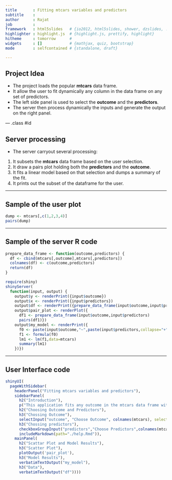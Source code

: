 ```yaml
---
title       : Fitting mtcars variables and predictors
subtitle    : 
author      : Rajat
job         : 
framework   : html5slides   # {io2012, html5slides, shower, dzslides, ...}
highlighter : highlight.js  # {highlight.js, prettify, highlight}
hitheme     : tomorrow      # 
widgets     : []            # {mathjax, quiz, bootstrap}
mode        : selfcontained # {standalone, draft}

---
```


## Project Idea

* The project loads the popular **mtcars** data frame.
* It allow the user to fit dynamically any column in the data frame on any set of predictors.
* The left side panel is used to select the **outcome** and the **predictors**.
* The server then process dynamically the inputs and generate the output on the right panel.


--- .class #id 

## Server processing
* The server carryout several processing:
 1. It subsets the **mtcars** data frame based on the user selection.
 2. It draw a pairs plot holding both the **predictors** and the **outcome**.
 3. It fits a linear model based on that selection and dumps a summary of the fit.
 4. It prints out the subset of the dataframe for the user.

---

## Sample of the user plot

```r
dump <- mtcars[,c(1,2,3,4)]
pairs(dump)
```

---

## Sample of the server R code
```r
prepare_data_frame <- function(outcome,predictors) {
  df <- cbind(mtcars[,outcome],mtcars[,predictors])
  colnames(df) <- c(outcome,predictors)
  return(df)
}

require(shiny)
shinyServer(
  function(input, output) {
    output$y <- renderPrint({input$outcome})
    output$x <- renderPrint({input$predictors})
    output$df <- renderPrint({prepare_data_frame(input$outcome,input$predictors)})
    output$pair_plot <- renderPlot({
      df1 <- prepare_data_frame(input$outcome,input$predictors)
      pairs(df1)})
    output$my_model <- renderPrint({
      f0 <- paste(input$outcome,"~",paste(input$predictors,collapse="+"),sep="")
      f1 <- formula(f0)
      lm1 <- lm(f1,data=mtcars)
      summary(lm1)
    })})

```


---
## User Interface code
```r
shinyUI(
  pageWithSidebar(
    headerPanel("Fitting mtcars variables and predictors"),
    sidebarPanel(
      h2("Introduction"),
      p("This application fits any outcome in the mtcars data frame with any number of predictors within the mtcars. It visualize the output and predictors relationship in scatter matrix and the linear model summary is displayed below the scatter matrix."),
      h2("Choosing Outcome and Predictors"),
      h3("Chossing Outcome"),
      selectInput("outcome", "Choose Outcome", colnames(mtcars), selected = "mpg", multiple = FALSE,selectize = TRUE),
      h3("Chossing predictors"),
      checkboxGroupInput("predictors","Choose Predictors",colnames(mtcars),selected = "wt"),
      includeMarkdown(path="./help.Rmd")),    
    mainPanel(
      h2("Scattar Plot and Model Results"),
      h3("Scatter Plot"),
      plotOutput('pair_plot'),
      h3("Model Results"),
      verbatimTextOutput("my_model"),
      h3("Data"),
      verbatimTextOutput("df"))))
```